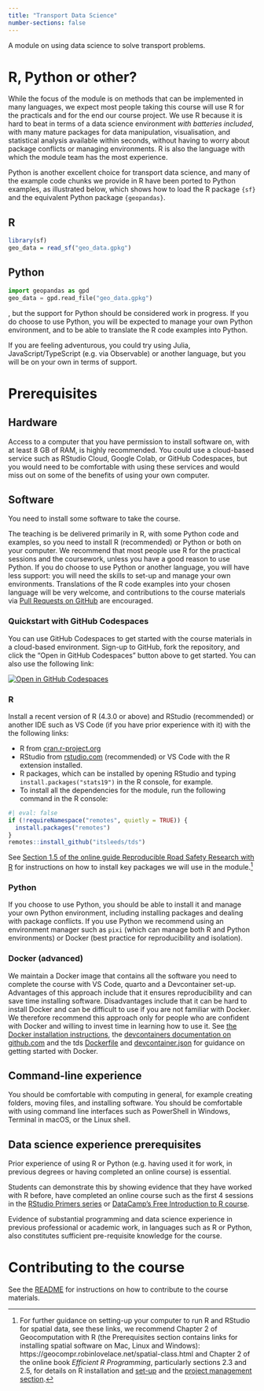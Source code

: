 ```yaml
---
title: "Transport Data Science"
number-sections: false
---
```


A module on using data science to solve transport problems.

# R, Python or other?

While the focus of the module is on methods that can be implemented in many languages, we expect most people taking this course will use R for the practicals and for the end our course project.
We use R because it is hard to beat in terms of a data science environment *with batteries included*, with many mature packages for data manipulation, visualisation, and statistical analysis available within seconds, without having to worry about package conflicts or managing environments.
R is also the language with which the module team has the most experience.

Python is another excellent choice for transport data science, and many of the example code chunks we provide in R have been ported to Python examples, as illustrated below, which shows how to load the R package `{sf}` and the equivalent Python package `{geopandas}`.

::: {.panel-tabset}

## R

```r
library(sf)
geo_data = read_sf("geo_data.gpkg")
```

## Python

```python
import geopandas as gpd
geo_data = gpd.read_file("geo_data.gpkg")
```

:::

, but the support for Python should be considered work in progress.
If you do choose to use Python, you will be expected to manage your own Python environment, and to be able to translate the R code examples into Python.

If you are feeling adventurous, you could try using Julia, JavaScript/TypeScript (e.g. via Observable) or another language, but you will be on your own in terms of support.

# Prerequisites

## Hardware 

Access to a computer that you have permission to install software on, with at least 8 GB of RAM, is highly recommended.
You could use a cloud-based service such as RStudio Cloud, Google Colab, or GitHub Codespaces, but you would need to be comfortable with using these services and would miss out on some of the benefits of using your own computer.

## Software

You need to install some software to take the course.

The teaching is be delivered primarily in R, with some Python code and examples, so you need to install R (recommended) or Python or both on your computer.
We recommend that most people use R for the practical sessions and the coursework, unless you have a good reason to use Python.
If you do choose to use Python or another language, you will have less support: you will need the skills to set-up and manage your own environments.
Translations of the R code examples into your chosen language will be very welcome, and contributions to the course materials via [Pull Requests on GitHub](https://github.com/itsleeds/tds/pulls) are encouraged.

### Quickstart with GitHub Codespaces

You can use GitHub Codespaces to get started with the course materials in a cloud-based environment.
Sign-up to GitHub, fork the repository, and click the "Open in GitHub Codespaces" button above to get started.
You can also use the following link:

[![Open in GitHub
Codespaces](https://img.shields.io/badge/Open%20in-GitHub%20Codespaces-blue?logo=github.png)](https://github.com/codespaces/new/itsleeds/tds?quickstart=1)

### R

Install a recent version of R (4.3.0 or above) and RStudio (recommended) or another IDE such as VS Code (if you have prior experience with it) with the the following links:

- R from [cran.r-project.org](https://cran.r-project.org/)
- RStudio from [rstudio.com](https://rstudio.com/products/rstudio/download/#download) (recommended) or VS Code with the R extension installed.
- R packages, which can be installed by opening RStudio and typing `install.packages("stats19")` in the R console, for example.
- To install all the dependencies for the module, run the following command in the R console:

```r
#| eval: false
if (!requireNamespace("remotes", quietly = TRUE)) {
  install.packages("remotes")
}
remotes::install_github("itsleeds/tds")
```

See [Section 1.5 of the online guide Reproducible Road Safety Research with R](https://itsleeds.github.io/rrsrr/introduction.html#installing-r-and-rstudio) for instructions on how to install key packages we will use in the module.^[
For further guidance on setting-up your computer to run R and RStudio for spatial data, see these links, we recommend 
Chapter 2 of Geocomputation with R (the Prerequisites section contains links for installing spatial software on Mac, Linux and Windows): https://geocompr.robinlovelace.net/spatial-class.html and Chapter 2 of the online book *Efficient R Programming*, particularly sections 2.3 and 2.5, for details on R installation and [set-up](https://csgillespie.github.io/efficientR/set-up.html) and the 
[project management section](https://csgillespie.github.io/efficientR/set-up.html#project-management).
]

### Python

If you choose to use Python, you should be able to install it and manage your own Python environment, including installing packages and dealing with package conflicts.
If you use Python we recommend using an environment manager such as `pixi` (which can manage both R and Python environments) or Docker (best practice for reproducibility and isolation).

### Docker (advanced)

We maintain a Docker image that contains all the software you need to complete the course with VS Code, quarto and a Devcontainer set-up.
Advantages of this approach include that it ensures reproducibility and can save time installing software.
Disadvantages include that it can be hard to install Docker and can be difficult to use if you are not familiar with Docker.
We therefore recommend this approach only for people who are confident with Docker and willing to invest time in learning how to use it.
See [the Docker installation instructions](https://docs.docker.com/get-docker/), the [devcontainers documentation on github.com](https://github.com/devcontainers) and the tds [Dockerfile](https://github.com/itsleeds/tds/blob/main/Dockerfile) and [devcontainer.json](https://github.com/itsleeds/tds/blob/main/.devcontainer/devcontainer.json) for guidance on getting started with Docker.

## Command-line experience

You should be comfortable with computing in general, for example creating folders, moving files, and installing software.
You should be comfortable with using command line interfaces such as PowerShell in Windows, Terminal in macOS, or the Linux shell.

## Data science experience prerequisites

Prior experience of using R or Python (e.g. having used it for work, in previous degrees or having completed an online course) is essential.

Students can demonstrate this by showing evidence that they have worked with R before, have completed an online course such as the first 4 sessions in the [RStudio Primers series](https://rstudio.cloud/learn/primers) or [DataCamp’s Free Introduction to R course](https://www.datacamp.com/courses/free-introduction-to-r).

Evidence of substantial programming and data science experience in previous professional or academic work, in languages such as R or Python, also constitutes sufficient pre-requisite knowledge for the course.

# Contributing to the course

See the [README](https://github.com/itsleeds/tds/tree/main?tab=readme-ov-file#quickstart) for instructions on how to contribute to the course materials.
